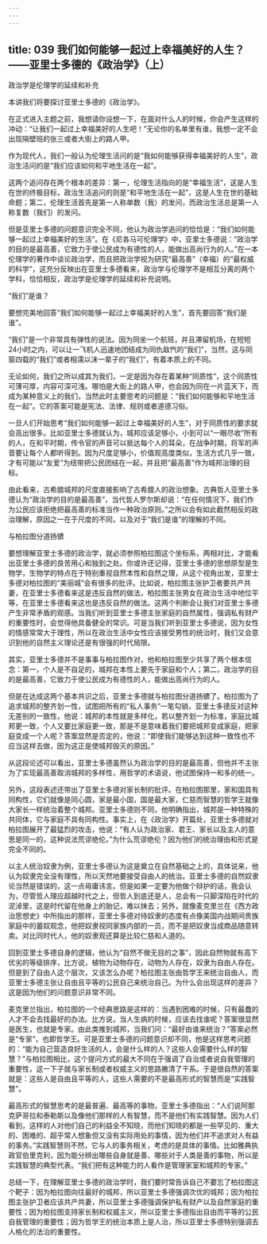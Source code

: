 ```yaml
---
---
---
```

title: 039 我们如何能够一起过上幸福美好的人生？——亚里士多德的《政治学》（上）
---







政治学是伦理学的延续和补充

本讲我们将要探讨亚里士多德的《政治学》。

在正式进入主题之前，我想请你设想一下，在面对什么人的时候，你会产生这样的冲动：“让我们一起过上幸福美好的人生吧！”无论你的名单里有谁，我想一定不会出现隔壁班的张三或者大街上的路人甲。

作为现代人，我们一般认为伦理生活问的是“我如何能够获得幸福美好的人生”，政治生活问的是“我们应该如何和平地生活在一起”。

这两个追问存在两个根本的差异：第一，伦理生活指向的是“幸福生活”，这是人生在世的终极目标，政治生活追问的则是“和平地生活在一起”，这是人生在世的基础命题；第二，伦理生活首先是第一人称单数（我）的发问，而政治生活总是第一人称复数（我们）的发问。

但是亚里士多德的问题意识完全不同，他认为政治学追问的恰恰是：“我们如何能够一起过上幸福美好的生活”。在《尼各马可伦理学》中，亚里士多德说：“政治学的目的是最高善，它致力于使公民成为有德性的人，能做出高尚行为的人。”在一本伦理学的著作中谈论政治学，而且把政治学视为研究“最高善”（幸福）的“最权威的科学”，这充分反映出在亚里士多德看来，政治学与伦理学不是相互分离的两个学科，恰恰相反，政治学是伦理学的延续和补充说明。


“我们”是谁？

要想完美地回答“我们如何能够一起过上幸福美好的人生”，首先要回答“我们是谁”。

“我们”是一个非常具有弹性的说法。因为同坐一个航班，并且滞留机场，在短短24小时之内，可以让一飞机人迅速地团结成为同仇敌忾的“我们”，当然，这与同窗四载的“我们”或者相濡以沫一辈子的“我们”，有着本质上的不同。

无论如何，我们之所以成其为我们，一定是因为存在着某种“同质性”，这个同质性可薄可厚，内容可深可浅。哪怕是大街上的路人甲，也会因为同在一片蓝天下，而成为某种意义上的我们，当然此时主要思考的问题是：“我们如何能够和平地生活在一起”。它的答案可能是宪法、法律、规则或者道德习俗。

一旦人们开始思考“我们如何能够一起过上幸福美好的人生”，对于同质性的要求就会高出很多。比如亚里士多德就认为，城邦应该足够小，小到可以“一眼尽收”所有的人，在和平时期，传令官的声音可以抵达每个人的耳朵，在战争时期，将军的声音要让每个人都听得到。因为尺度足够小，价值观高度类似，生活方式几乎一致，才有可能以“友爱”为纽带把公民团结在一起，并且把“最高善”作为城邦治理的目标。

由此看来，古希腊城邦的尺度直接影响了古希腊人的政治想象。古典哲人亚里士多德认为“政治学的目的是最高善”，当代哲人罗尔斯却说：“在任何情况下，我们作为公民应该拒绝把最高善的标准当作一种政治原则。”之所以会有如此截然相反的政治理解，原因之一在于尺度的不同，以及对于“我们是谁”的理解的不同。


与柏拉图分道扬镳

要想理解亚里士多德的政治学，就必须参照柏拉图这个坐标系，两相对比，才能看出亚里士多德的良苦用心和独到之处。你或许还记得，亚里士多德的思想原型是生物学，生物学的特点在于特别重视自然本性和自然之理，从这个视角出发，亚里士多德对柏拉图的“美丽城”会有很多的批评。比如说，柏拉图主张护卫者要共产共妻，在亚里士多德看来这是违反自然的做法，柏拉图主张男女在政治生活中地位平等，在亚里士多德看来这也是违反自然的做法。这两个判断会让我们对亚里士多德产生非常矛盾的观感。当我们听到亚里士多德主张家庭的自然属性，强调私有财产的重要性时，会觉得他具备健全的常识。可是当我们听到亚里士多德说，因为女性的情感常常大于理性，所以在政治生活中女性应该接受男性的统治时，我们又会意识到他的自然主义理论还是有很强的时代局限。

其实，亚里士多德并不是事事与柏拉图作对，他和柏拉图至少共享了两个根本信念：第一，个人是不自足的，城邦在本性上要先于家庭和个人；第二，政治学的目的是最高善，它致力于使公民成为有德性的人，能做出高尚行为的人。

但是在达成这两个基本共识之后，亚里士多德就与柏拉图分道扬镳了。柏拉图为了追求城邦的整齐划一性，试图把所有的“私人事务”一笔勾销，亚里士多德反对这种无差别的一致性，他说：城邦的本性就是多样化，若以整齐划一为标准，家庭比城邦更一致，个人又要比家庭更一致，那是不是意味着我们要把城邦变成家庭，把家庭变成一个人呢？答案显然是否定的，他说：“即使我们能够达到这种一致性也不应当这样去做，因为这正是使城邦毁灭的原因。”

从这段论述可以看出，亚里士多德虽然认为政治学的目的是最高善，但他并不主张为了实现最高善取消城邦的多样性，用哲学的术语说，他试图保持一和多的统一。

另外，这段表述还带出了亚里士多德对家长制的批评。在柏拉图那里，家和国具有同构性，它们就像是同心圆，家是最小国，国是最大家，仁慈而智慧的哲学王就像大家长一样统治着整个城邦。亚里士多德则不同，他明确指出，城邦是一种特殊的共同体，它与家庭不具有同构性。事实上，在《政治学》开篇处，亚里士多德就对柏拉图展开了最猛烈的攻击，他说：“有人认为政治家、君王、家长以及主人的意思是同一的，这种说法荒谬绝伦。”为什么荒谬绝伦？因为他们的统治理由和形式是完全不同的。

以主人统治奴隶为例，亚里士多德认为这是奠立在自然基础之上的，具体说来，他认为奴隶完全没有理性，所以天然地要接受自由人的统治。亚里士多德的自然奴隶论当然是错误的，这一点毋庸讳言。但是如果一定要为他做个辩护的话，我会认为，尽管哲人理应超越时代之上，但哲人到底还是人，总会有一只脚深陷在时代的泥淖里，这是时代留在他身上的胎记，难以抹去；另外，就像麦克里兰在《西方政治思想史》中所指出的那样，亚里士多德对待奴隶的态度有点像美国内战期间贵族家庭中的蓄奴观念，他把奴隶视同家族内部的一员，而不是把奴隶当成商品随意转卖。对比同时代人，他的奴隶观还算是比较仁慈和人道的。

回到亚里士多德自身的逻辑，他认为“自然不做无目的之事”，因此自然物就有高下优劣的等级排序，比方说，植物为动物存在，动物为人存在，奴隶为自由人存在。但是到了自由人这个层次，又该怎么办呢？柏拉图主张由哲学王来统治自由人，而亚里士多德主张让自由且平等的公民自己来统治自己。为什么会出现这样的差异？这是因为他们的问题意识非常不同。

麦克里兰指出，柏拉图的一个经典思路是这样的：当遇到困难的时候，只有最蠢的人才不会去找最好的办法。比方说，当人生病的时候，应该去找谁呢？答案很显然是医生，也就是专家。由此类推到城邦，当我们问：“最好由谁来统治？”答案必然是“专家”，也即哲学王。可是亚里士多德的问题意识却不同，他是这样思考问题的：“能为自己营造良好生活的人，会是什么样的人？这些人会需要什么样的智慧？”与柏拉图相比，这个提问方式的最大不同在于强调了自治或者说自我管理的重要性，这一下子就与家长制或者权威主义的思路撇清了干系。于是很自然的答案就是：这些人是自由且平等的人，这些人需要的不是最高形式的智慧而是“实践智慧”。

最高形式的智慧思考的是最普遍、最高等的事物，亚里士多德指出：“人们说阿那克萨哥拉和泰勒斯以及像他们那样的人有智慧，而不是他们有实践智慧。因为人们看到，这样的人对他们自己的利益全不知晓，而他们知晓的都是一些罕见的、重大的、困难的、超乎常人想象但又没有实际用处的事情，因为他们并不追求对人有益的事务。”实践智慧则不然，它与人的事务相关，考虑的是具体的事情。比如雅典执政官伯里克利，因为能分辨出哪些自身就是善、哪些对于人类是善的事物，所以是实践智慧的典型代表。“我们把有这种能力的人看作是管理家室和城邦的专家。”

总结一下，在理解亚里士多德的政治学时，我们要时常告诉自己不要忘了柏拉图这个靶子：因为柏拉图向往最好的城邦，所以亚里士多德强调次优的城邦；因为柏拉图主张护卫者应该共产共妻，所以亚里士多德强调保护私有财产以及自然家庭的重要性；因为柏拉图支持家长制和权威主义，所以亚里士多德指出自由而平等的公民自我管理的重要性；因为哲学王的统治本质上是人治，所以亚里士多德特别强调去人格化的法治的重要性。
